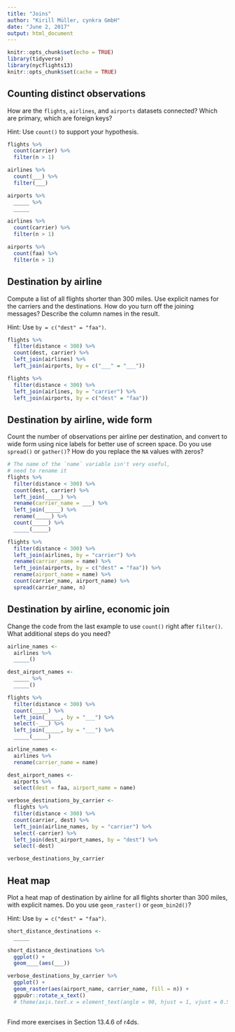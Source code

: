 ```yaml
---
title: "Joins"
author: "Kirill Müller, cynkra GmbH"
date: "June 2, 2017"
output: html_document
---
```


```r
knitr::opts_chunk$set(echo = TRUE)
library(tidyverse)
library(nycflights13)
knitr::opts_chunk$set(cache = TRUE)
```

## Counting distinct observations

How are the `flights`, `airlines`, and `airports` datasets connected? Which are primary, which are foreign keys?

Hint: Use `count()` to support your hypothesis.
    
```r
flights %>%
  count(carrier) %>%
  filter(n > 1)

airlines %>%
  count(___) %>%
  filter(___)

airports %>%
  _____ %>%
  _____
```

```r
airlines %>%
  count(carrier) %>% 
  filter(n > 1)
```

```r
airports %>%
  count(faa) %>%
  filter(n > 1)
```

## Destination by airline

Compute a list of all flights shorter than 300 miles. Use explicit names for the carriers and the destinations. How do you turn off the joining messages? Describe the column names in the result.

Hint: Use `by = c("dest" = "faa")`.
    
```r
flights %>% 
  filter(distance < 300) %>%
  count(dest, carrier) %>%
  left_join(airlines) %>%
  left_join(airports, by = c("___" = "___"))
```

```r
flights %>% 
  filter(distance < 300) %>%
  left_join(airlines, by = "carrier") %>%
  left_join(airports, by = c("dest" = "faa"))
```

## Destination by airline, wide form

Count the number of observations per airline per destination, and convert to wide form using nice labels for better use of screen space. Do you use `spread()` or `gather()`? How do you replace the `NA` values with zeros?
    
```r
# The name of the `name` variable isn't very useful,
# need to rename it
flights %>% 
  filter(distance < 300) %>%
  count(dest, carrier) %>%
  left_join(_____) %>%
  rename(carrier_name = ___) %>%
  left_join(_____) %>%
  rename(_____) %>%
  count(_____) %>%
  _____(_____)
```

```r
flights %>% 
  filter(distance < 300) %>%
  left_join(airlines, by = "carrier") %>%
  rename(carrier_name = name) %>%
  left_join(airports, by = c("dest" = "faa")) %>% 
  rename(airport_name = name) %>%
  count(carrier_name, airport_name) %>%
  spread(carrier_name, n)
```

## Destination by airline, economic join

Change the code from the last example to use `count()` right after `filter()`. What additional steps do you need?
    
```r
airline_names <-
  airlines %>%
  _____()

dest_airport_names <-
  _____ %>%
  _____()

flights %>% 
  filter(distance < 300) %>%
  count(_____) %>% 
  left_join(_____, by = "___") %>%
  select(-___) %>% 
  left_join(_____, by = "___") %>% 
  _____(_____)
```

```r
airline_names <-
  airlines %>%
  rename(carrier_name = name)

dest_airport_names <-
  airports %>%
  select(dest = faa, airport_name = name)

verbose_destinations_by_carrier <-
  flights %>% 
  filter(distance < 300) %>%
  count(carrier, dest) %>% 
  left_join(airline_names, by = "carrier") %>%
  select(-carrier) %>% 
  left_join(dest_airport_names, by = "dest") %>% 
  select(-dest)

verbose_destinations_by_carrier
```

## Heat map

Plot a heat map of destination by airline for all flights shorter than 300 miles, with explicit names. Do you use `geom_raster()` or `geom_bin2d()`?

Hint: Use `by = c("dest" = "faa")`.
    
```r
short_distance_destinations <-
  _____

short_distance_destinations %>% 
  ggplot() +
  geom____(aes(___))
```

```r
verbose_destinations_by_carrier %>%
  ggplot() +
  geom_raster(aes(airport_name, carrier_name, fill = n)) +
  ggpubr::rotate_x_text()
  # theme(axis.text.x = element_text(angle = 90, hjust = 1, vjust = 0.5))
```

##

Find more exercises in Section 13.4.6 of r4ds.
